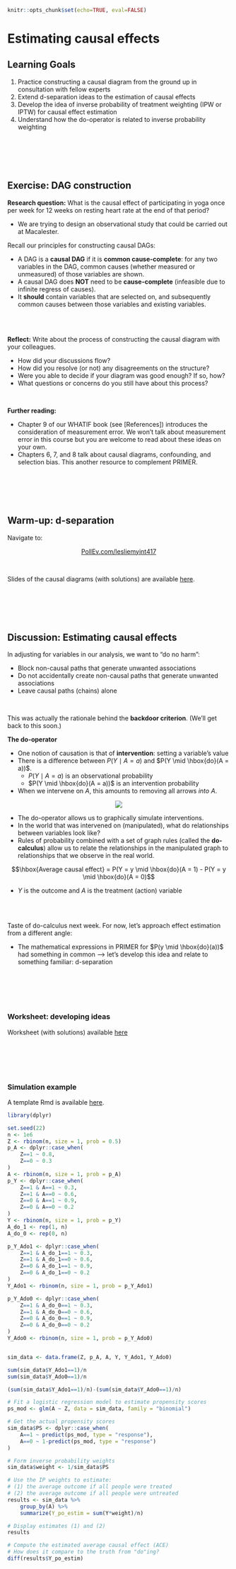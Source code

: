 ```r
knitr::opts_chunk$set(echo=TRUE, eval=FALSE)
```

# Estimating causal effects

## Learning Goals {-}

1. Practice constructing a causal diagram from the ground up in consultation with fellow experts
2. Extend d-separation ideas to the estimation of causal effects
3. Develop the idea of inverse probability of treatment weighting (IPW or IPTW) for causal effect estimation
4. Understand how the do-operator is related to inverse probability weighting

<br><br><br><br>

## Exercise: DAG construction {-}

**Research question:** What is the causal effect of participating in yoga once per week for 12 weeks on resting heart rate at the end of that period?

- We are trying to design an observational study that could be carried out at Macalester.

Recall our principles for constructing causal DAGs:

- A DAG is a **causal DAG** if it is **common cause-complete**: for any two variables in the DAG, common causes (whether measured or unmeasured) of those variables are shown.
- A causal DAG does **NOT** need to be **cause-complete** (infeasible due to infinite regress of causes).
- It **should** contain variables that are selected on, and subsequently common causes between those variables and existing variables.

<br><br>

**Reflect:** Write about the process of constructing the causal diagram with your colleagues.

- How did your discussions flow?
- How did you resolve (or not) any disagreements on the structure?
- Were you able to decide if your diagram was good enough? If so, how?
- What questions or concerns do you still have about this process?

<br>

**Further reading:**

- Chapter 9 of our WHATIF book (see [References]) introduces the consideration of measurement error. We won't talk about measurement error in this course but you are welcome to read about these ideas on your own.
- Chapters 6, 7, and 8 talk about causal diagrams, confounding, and selection bias. This another resource to complement PRIMER.

<br><br><br><br>

## Warm-up: d-separation {-}

Navigate to:

<center>
[PollEv.com/lesliemyint417](https://www.PollEv.com/lesliemyint417)
</center>

<br>

Slides of the causal diagrams (with solutions) are available [here](https://docs.google.com/presentation/d/1tqrHo-zAPNkQ3dVfd8AVz3xCOVGwMiubDOAtQzO4GPg/edit?usp=sharing).

<br><br><br><br>

## Discussion: Estimating causal effects {-}

In adjusting for variables in our analysis, we want to "do no harm":

- Block non-causal paths that generate unwanted associations
- Do not accidentally create non-causal paths that generate unwanted associations
- Leave causal paths (chains) alone

<br>

This was actually the rationale behind the **backdoor criterion**. (We'll get back to this soon.)


**The do-operator**

- One notion of causation is that of **intervention**: setting a variable's value
- There is a difference between $P(Y \mid A = a)$ and $P(Y \mid \hbox{do}(A = a))$.
    - $P(Y \mid A = a)$ is an observational probability
    - $P(Y \mid \hbox{do}(A = a))$ is an intervention probability
- When we intervene on $A$, this amounts to removing all arrows *into* $A$.

<center>
![](images/d_sep_practice_05.png)
</center>

- The do-operator allows us to graphically simulate interventions.
- In the world that was intervened on (manipulated), what do relationships between variables look like?
- Rules of probability combined with a set of graph rules (called the **do-calculus**) allow us to relate the relationships in the manipulated graph to relationships that we observe in the real world.

$$\hbox{Average causal effect} = P(Y = y \mid \hbox{do}(A = 1) - P(Y = y \mid \hbox{do}(A = 0)$$

- $Y$ is the outcome and $A$ is the treatment (action) variable

<br><br>

Taste of do-calculus next week. For now, let's approach effect estimation from a different angle:

- The mathematical expressions in PRIMER for $P(y \mid \hbox{do}(a))$ had something in common --> let's develop this idea and relate to something familiar: d-separation

<br><br><br><br>

### Worksheet: developing ideas {-}

Worksheet (with solutions) available [here](https://docs.google.com/presentation/d/1BEK75PKWGWSmL9FxDmKLevJwPOXFsl70LtHJAnXZAko/edit?usp=sharing)


<br><br><br><br>


### Simulation example {-}

A template Rmd is available [here](template_rmds/05-estimating-causal-effects.Rmd).

```r
library(dplyr)
```

```r
set.seed(22)
n <- 1e6
Z <- rbinom(n, size = 1, prob = 0.5)
p_A <- dplyr::case_when(
    Z==1 ~ 0.8,
    Z==0 ~ 0.3
)
A <- rbinom(n, size = 1, prob = p_A)
p_Y <- dplyr::case_when(
    Z==1 & A==1 ~ 0.3,
    Z==1 & A==0 ~ 0.6,
    Z==0 & A==1 ~ 0.9,
    Z==0 & A==0 ~ 0.2
)
Y <- rbinom(n, size = 1, prob = p_Y)
A_do_1 <- rep(1, n)
A_do_0 <- rep(0, n)

p_Y_Ado1 <- dplyr::case_when(
    Z==1 & A_do_1==1 ~ 0.3,
    Z==1 & A_do_1==0 ~ 0.6,
    Z==0 & A_do_1==1 ~ 0.9,
    Z==0 & A_do_1==0 ~ 0.2
)
Y_Ado1 <- rbinom(n, size = 1, prob = p_Y_Ado1)

p_Y_Ado0 <- dplyr::case_when(
    Z==1 & A_do_0==1 ~ 0.3,
    Z==1 & A_do_0==0 ~ 0.6,
    Z==0 & A_do_0==1 ~ 0.9,
    Z==0 & A_do_0==0 ~ 0.2
)
Y_Ado0 <- rbinom(n, size = 1, prob = p_Y_Ado0)


sim_data <- data.frame(Z, p_A, A, Y, Y_Ado1, Y_Ado0)

sum(sim_data$Y_Ado1==1)/n
sum(sim_data$Y_Ado0==1)/n

(sum(sim_data$Y_Ado1==1)/n)-(sum(sim_data$Y_Ado0==1)/n)
```

```r
# Fit a logistic regression model to estimate propensity scores
ps_mod <- glm(A ~ Z, data = sim_data, family = "binomial")

# Get the actual propensity scores
sim_data$PS <- dplyr::case_when(
    A==1 ~ predict(ps_mod, type = "response"),
    A==0 ~ 1-predict(ps_mod, type = "response")
)

# Form inverse probability weights
sim_data$weight <- 1/sim_data$PS

# Use the IP weights to estimate:
# (1) the average outcome if all people were treated
# (2) the average outcome if all people were untreated
results <- sim_data %>%
    group_by(A) %>%
    summarize(Y_po_estim = sum(Y*weight)/n)

# Display estimates (1) and (2)
results

# Compute the estimated average causal effect (ACE)
# How does it compare to the truth from "do"ing?
diff(results$Y_po_estim)
```
